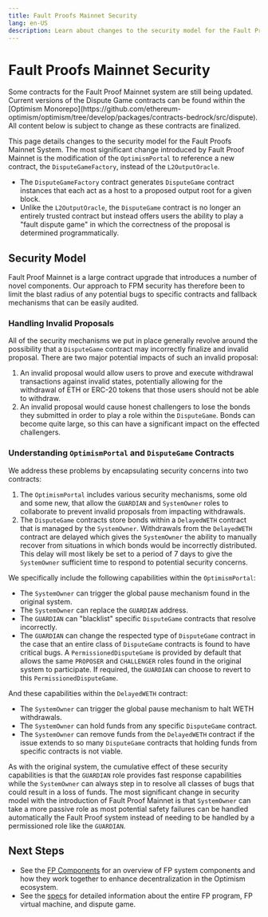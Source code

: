 ```yaml
---
title: Fault Proofs Mainnet Security
lang: en-US
description: Learn about changes to the security model for the Fault Proofs Mainnet System.
---
```



# Fault Proofs Mainnet Security

<Callout type="warning">
  Some contracts for the Fault Proof Mainnet system are still being updated.
  Current versions of the Dispute Game contracts can be found within the [Optimism Monorepo](https://github.com/ethereum-optimism/optimism/tree/develop/packages/contracts-bedrock/src/dispute).
  All content below is subject to change as these contracts are finalized.
</Callout>

This page details changes to the security model for the Fault Proofs Mainnet System. The most significant change introduced by Fault Proof Mainnet is the modification of the `OptimismPortal` to reference a new contract, the `DisputeGameFactory`, instead of the `L2OutputOracle`.
*   The `DisputeGameFactory` contract generates `DisputeGame` contract instances that each act as a host to a proposed output root for a given block.
*   Unlike the `L2OutputOracle`, the `DisputeGame` contract is no longer an entirely trusted contract but instead offers users the ability to play a "fault dispute game" in which the correctness of the proposal is determined programmatically.

## Security Model

Fault Proof Mainnet is a large contract upgrade that introduces a number of novel components.
Our approach to FPM security has therefore been to limit the blast radius of any potential bugs to specific contracts and fallback mechanisms that can be easily audited.

### Handling Invalid Proposals

All of the security mechanisms we put in place generally revolve around the possibility that a `DisputeGame` contract may incorrectly finalize and invalid proposal.
There are two major potential impacts of such an invalid proposal:

1.  An invalid proposal would allow users to prove and execute withdrawal transactions against invalid states, potentially allowing for the withdrawal of ETH or ERC-20 tokens that those users should not be able to withdraw.
2.  An invalid proposal would cause honest challengers to lose the bonds they submitted in order to play a role within the `DisputeGame`. Bonds can become quite large, so this can have a significant impact on the effected challengers.

### Understanding `OptimismPortal` and `DisputeGame` Contracts

We address these problems by encapsulating security concerns into two contracts:

1.  The `OptimismPortal` includes various security mechanisms, some old and some new, that allow the `GUARDIAN` and `SystemOwner` roles to collaborate to prevent invalid proposals from impacting withdrawals.
2.  The `DisputeGame` contracts store bonds within a `DelayedWETH` contract that is managed by the `SystemOwner`. Withdrawals from the `DelayedWETH` contract are delayed which gives the `SystemOwner` the ability to manually recover from situations in which bonds would be incorrectly distributed. This delay will most likely be set to a period of 7 days to give the `SystemOwner` sufficient time to respond to potential security concerns.

We specifically include the following capabilities within the `OptimismPortal`:

*   The `SystemOwner` can trigger the global pause mechanism found in the original system.
*   The `SystemOwner` can replace the `GUARDIAN` address.
*   The `GUARDIAN` can "blacklist" specific `DisputeGame` contracts that resolve incorrectly.
*   The `GUARDIAN` can change the respected type of `DisputeGame` contract in the case that an entire class of `DisputeGame` contracts is found to have critical bugs. A `PermissionedDisputeGame` is provided by default that allows the same `PROPOSER` and `CHALLENGER` roles found in the original system to participate. If required, the `GUARDIAN` can choose to revert to this `PermissionedDisputeGame`.

And these capabilities within the `DelayedWETH` contract:

*   The `SystemOwner` can trigger the global pause mechanism to halt WETH withdrawals.
*   The `SystemOwner` can hold funds from any specific `DisputeGame` contract.
*   The `SystemOwner` can remove funds from the `DelayedWETH` contract if the issue extends to so many `DisputeGame` contracts that holding funds from specific contracts is not viable.

As with the original system, the cumulative effect of these security capabilities is that the `GUARDIAN` role provides fast response capabilities while the `SystemOwner` can always step in to resolve all classes of bugs that could result in a loss of funds.
The most significant change in security model with the introduction of Fault Proof Mainnet is that `SystemOwner` can take a more passive role as most potential safety failures can be handled automatically the Fault Proof system instead of needing to be handled by a permissioned role like the `GUARDIAN`.

## Next Steps

*   See the [FP Components](fp-components) for an overview of FP system components and how they work together to enhance decentralization in the Optimism ecosystem.
*   See the [specs](https://specs.optimism.io/fault-proof/index.html) for detailed information about the entire FP program, FP virtual machine, and dispute game.
